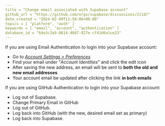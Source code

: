 ```yaml
---
title = "Change email associated with Supabase account"
github_url = "https://github.com/orgs/supabase/discussions/21147"
date_created = "2024-02-09T11:58:06+00:00"
topics = [ "platform", "auth" ]
keywords = [ "email", "account", "authentication" ]
database_id = "6de3c3a9-8614-48d7-827e-cf41d6a1ce23"
---
```


If you are using Email Authentication to login into your Supabase account:

- Go to [*Account Settings > Preferences*](https://supabase.com/dashboard/account/me)
- Find your email under "*Account Identities*" and click the edit icon
- After saving the new address, an email will be sent to **both the old and new email addresses**
- Your account email be updated after clicking the link **in both emails** 

If you are using GitHub Authentication to login into your Supabase account:

- Log out of Supabase.
- Change Primary Email in GitHub
- Log out of GitHub.
- Log back into GitHub (with the new, desired email set as primary)
- Log back into Supabase.
